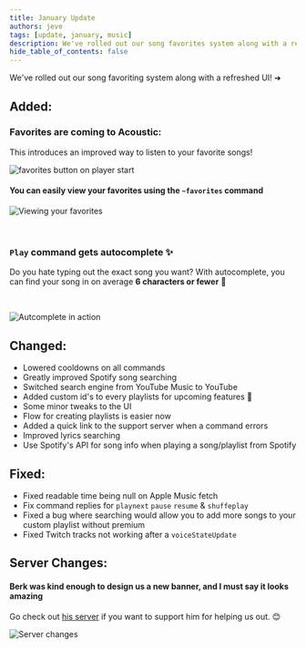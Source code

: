 ```yaml
---
title: January Update
authors: jeve
tags: [update, january, music]
description: We've rolled out our song favorites system along with a refreshed UI!
hide_table_of_contents: false
---
```


We've rolled out our song favoriting system along with a refreshed UI! ➜

<!--truncate-->

## Added:

### Favorites are coming to Acoustic:

This introduces an improved way to listen to your favorite songs!

![favorites button on player start](https://cdn.jevestobs.dev/1641678626.png)

#### You can easily view your favorites using the `~favorites` command

![Viewing your favorites](https://cdn.jevestobs.dev/1641679616.png)

<br />

### `Play` command gets **autocomplete** ✨

Do you hate typing out the exact song you want? With autocomplete, you can find your song in on average **6 characters or fewer** 🤯

<br />

![Autcomplete in action](https://cdn.jevestobs.dev/1641680364.png)

## Changed:

- Lowered cooldowns on all commands
- Greatly improved Spotify song searching
- Switched search engine from YouTube Music to YouTube
- Added custom id's to every playlists for upcoming features 👀
- Some minor tweaks to the UI
- Flow for creating playlists is easier now
- Added a quick link to the support server when a command errors
- Improved lyrics searching
- Use Spotify's API for song info when playing a song/playlist from Spotify

## Fixed:

- Fixed readable time being null on Apple Music fetch
- Fix command replies for `playnext` `pause` `resume` & `shuffeplay`
- Fixed a bug where searching would allow you to add more songs to your custom playlist without premium
- Fixed Twitch tracks not working after a `voiceStateUpdate`

## Server Changes:

#### Berk was kind enough to design us a new banner, and I must say it looks amazing

Go check out [his server](https://discord.gg/h6aE2WxYJu) if you want to support him for helping us out. 😊

![Server changes](https://cdn.discordapp.com/attachments/832707005780459551/929196376393408512/Acoustic_banner_1_3.png)

